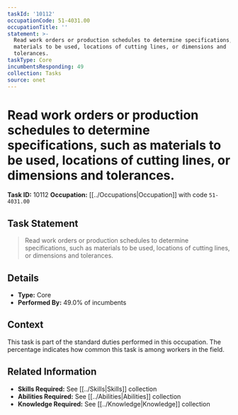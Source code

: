 ```yaml
---
taskId: '10112'
occupationCode: 51-4031.00
occupationTitle: ''
statement: >-
  Read work orders or production schedules to determine specifications, such as
  materials to be used, locations of cutting lines, or dimensions and
  tolerances.
taskType: Core
incumbentsResponding: 49
collection: Tasks
source: onet
---
```

# Read work orders or production schedules to determine specifications, such as materials to be used, locations of cutting lines, or dimensions and tolerances.

**Task ID:** 10112
**Occupation:** [[../Occupations|Occupation]] with code `51-4031.00`

## Task Statement

> Read work orders or production schedules to determine specifications, such as materials to be used, locations of cutting lines, or dimensions and tolerances.

## Details

- **Type:** Core
- **Performed By:** 49.0% of incumbents

## Context

This task is part of the standard duties performed in this occupation. The percentage indicates how common this task is among workers in the field.

## Related Information

- **Skills Required:** See [[../Skills|Skills]] collection
- **Abilities Required:** See [[../Abilities|Abilities]] collection
- **Knowledge Required:** See [[../Knowledge|Knowledge]] collection
